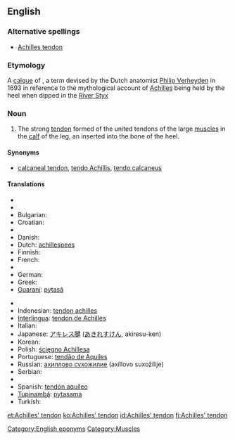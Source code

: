 ==English==

===Alternative spellings===
* [[Achilles tendon]]

===Etymology===
A [[calque]] of {{etyl|NL.}} {{term|Achillis tendo|lang=la}}, a term devised by the Dutch anatomist [[w:Philip Verheyden|Philip Verheyden]] in 1693 in reference to the mythological account of [[Achilles]] being held by the heel when dipped in the [[w:Styx|River Styx]]

===Noun===
{{en-noun|sg=[[Achilles]]’ [[tendon]]}}

# {{anatomy}} The strong [[tendon]] formed of the united tendons of the large [[muscle]]s in the [[calf]] of the leg, an inserted into the bone of the heel.

====Synonyms====
* {{sense|anatomy}} [[calcaneal tendon]], [[tendo Achillis]], [[tendo calcaneus]]

====Translations====
{{trans-top|strong tendon in the calf of the leg}}
* {{trreq|Albanian}}
* {{trreq|Armenian}}
* Bulgarian: {{t|bg|ахилесово сухожилие|n|tr=axilesovo suxožilie|sc=Cyrl}}
* Croatian: {{t-|hr|Ahilova tetiva|f}}
* {{trreq|Czech}}
* Danish: {{t-|da|akillessene|c}}
* Dutch: [[achillespees]] {{f}}
* Finnish: {{t-|fi|akillesjänne}}
* French: {{t+|fr|tendon d’Achille|m}}
* {{trreq|Georgian}}
* German: {{t+|de|Achillessehne|f}}
* Greek: {{t|el|Αχίλλειος τένοντας|tr=Achílleios ténontas|sc=Grek}}
* [[Guaraní]]: [[pytasã]]
{{trans-mid}}
* {{trreq|Hungarian}}
* Indonesian: [[tendon achilles]]
* [[Interlingua]]: [[tendon de Achilles]]
* Italian: {{t-|it|tendine di Achille|m}}
* Japanese: [[アキレス腱]] ([[あきれすけん]], akiresu-ken)
* Korean: {{t|ko|아킬레스건|tr=akilleseugeon|sc=Kore}}
* Polish: [[ścięgno Achillesa]] {{n}}
* Portuguese: [[tendão de Aquiles]] {{m}}
* Russian: [[ахиллово сухожилие]] (axíllovo suxožílije) {{n}}
* Serbian: {{t|sr|Ахилова тетива|f|tr=Ahilova tetiva|sc=Cyrl}}
* {{trreq|Slovak}}
* Spanish: [[tendón aquíleo]] {{m}}
* [[Tupinambá]]: [[pytasama]]
* Turkish: {{t|tr|Aşil tendonu}}
{{trans-bottom}}

[[Category:English eponyms]]
[[Category:Muscles]]

[[et:Achilles' tendon]]
[[ko:Achilles' tendon]]
[[id:Achilles' tendon]]
[[fi:Achilles' tendon]]